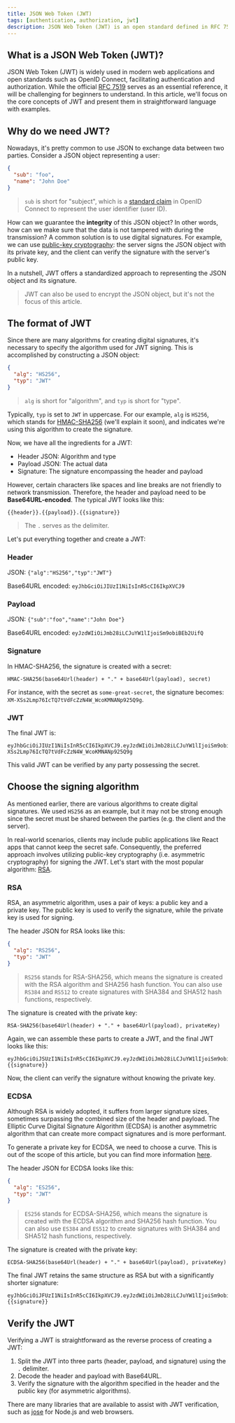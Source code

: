 ```yaml
---
title: JSON Web Token (JWT)
tags: [authentication, authorization, jwt]
description: JSON Web Token (JWT) is an open standard defined in RFC 7519 that enables secure communication between two parties. It is compact, URL-safe, and self-contained, making it ideal for transmitting authentication and authorization data between services.
---
```


## What is a JSON Web Token (JWT)?

JSON Web Token (JWT) is widely used in modern web applications and open standards such as OpenID Connect, facilitating authentication and authorization. While the official [RFC 7519](https://datatracker.ietf.org/doc/html/rfc7519) serves as an essential reference, it will be challenging for beginners to understand. In this article, we'll focus on the core concepts of JWT and present them in straightforward language with examples.

## Why do we need JWT?

Nowadays, it's pretty common to use JSON to exchange data between two parties. Consider a JSON object representing a user:

```json
{
  "sub": "foo",
  "name": "John Doe"
}
```

> `sub` is short for "subject", which is a [standard claim](https://openid.net/specs/openid-connect-core-1_0.html#StandardClaims) in OpenID Connect to represent the user identifier (user ID).

How can we guarantee the **integrity** of this JSON object? In other words, how can we make sure that the data is not tampered with during the transmission? A common solution is to use digital signatures. For example, we can use [public-key cryptography](https://en.wikipedia.org/wiki/Public-key_cryptography): the server signs the JSON object with its private key, and the client can verify the signature with the server's public key.

In a nutshell, JWT offers a standardized approach to representing the JSON object and its signature.

> JWT can also be used to encrypt the JSON object, but it's not the focus of this article.

## The format of JWT

Since there are many algorithms for creating digital signatures, it's necessary to specify the algorithm used for JWT signing. This is accomplished by constructing a JSON object:

```json
{
  "alg": "HS256",
  "typ": "JWT"
}
```

> `alg` is short for "algorithm", and `typ` is short for "type".

Typically, `typ` is set to `JWT` in uppercase. For our example, `alg` is `HS256`, which stands for [HMAC-SHA256](https://en.wikipedia.org/wiki/HMAC) (we'll explain it soon), and indicates we're using this algorithm to create the signature.

Now, we have all the ingredients for a JWT:

- Header JSON: Algorithm and type
- Payload JSON: The actual data
- Signature: The signature encompassing the header and payload

However, certain characters like spaces and line breaks are not friendly to network transmission. Therefore, the header and payload need to be **Base64URL-encoded**. The typical JWT looks like this:

```
{{header}}.{{payload}}.{{signature}}
```

> The `.` serves as the delimiter.

Let's put everything together and create a JWT:

### Header

JSON: `{"alg":"HS256","typ":"JWT"}`

Base64URL encoded: `eyJhbGciOiJIUzI1NiIsInR5cCI6IkpXVCJ9`

### Payload

JSON: `{"sub":"foo","name":"John Doe"}`

Base64URL encoded: `eyJzdWIiOiJmb28iLCJuYW1lIjoiSm9obiBEb2UifQ`

### Signature

In HMAC-SHA256, the signature is created with a secret:

```
HMAC-SHA256(base64Url(header) + "." + base64Url(payload), secret)
```

For instance, with the secret as `some-great-secret`, the signature becomes: `XM-XSs2Lmp76IcTQ7tVdFcZzN4W_WcoKMNANp925Q9g`.

### JWT

The final JWT is:

```
eyJhbGciOiJIUzI1NiIsInR5cCI6IkpXVCJ9.eyJzdWIiOiJmb28iLCJuYW1lIjoiSm9obiBEb2UifQ.XM-XSs2Lmp76IcTQ7tVdFcZzN4W_WcoKMNANp925Q9g
```

This valid JWT can be verified by any party possessing the secret.

## Choose the signing algorithm

As mentioned earlier, there are various algorithms to create digital signatures. We used `HS256` as an example, but it may not be strong enough since the secret must be shared between the parties (e.g. the client and the server).

In real-world scenarios, clients may include public applications like React apps that cannot keep the secret safe. Consequently, the preferred approach involves utilizing public-key cryptography (i.e. asymmetric cryptography) for signing the JWT. Let's start with the most popular algorithm: [RSA](https://en.wikipedia.org/wiki/RSA_cryptosystem).

### RSA

RSA, an asymmetric algorithm, uses a pair of keys: a public key and a private key. The public key is used to verify the signature, while the private key is used for signing.

The header JSON for RSA looks like this:

```json
{
  "alg": "RS256",
  "typ": "JWT"
}
```

> `RS256` stands for RSA-SHA256, which means the signature is created with the RSA algorithm and SHA256 hash function. You can also use `RS384` and `RS512` to create signatures with SHA384 and SHA512 hash functions, respectively.

The signature is created with the private key:

```
RSA-SHA256(base64Url(header) + "." + base64Url(payload), privateKey)
```

Again, we can assemble these parts to create a JWT, and the final JWT looks like this:

```
eyJhbGciOiJSUzI1NiIsInR5cCI6IkpXVCJ9.eyJzdWIiOiJmb28iLCJuYW1lIjoiSm9obiBEb2UifQ.{{signature}}
```

Now, the client can verify the signature without knowing the private key.

### ECDSA

Although RSA is widely adopted, it suffers from larger signature sizes, sometimes surpassing the combined size of the header and payload. The Elliptic Curve Digital Signature Algorithm (ECDSA) is another asymmetric algorithm that can create more compact signatures and is more performant.

To generate a private key for ECDSA, we need to choose a curve. This is out of the scope of this article, but you can find more information [here](https://en.wikipedia.org/wiki/Elliptic-curve_cryptography#Elliptic_Curve_Digital_Signature_Algorithm).

The header JSON for ECDSA looks like this:

```json
{
  "alg": "ES256",
  "typ": "JWT"
}
```

> `ES256` stands for ECDSA-SHA256, which means the signature is created with the ECDSA algorithm and SHA256 hash function. You can also use `ES384` and `ES512` to create signatures with SHA384 and SHA512 hash functions, respectively.

The signature is created with the private key:

```
ECDSA-SHA256(base64Url(header) + "." + base64Url(payload), privateKey)
```

The final JWT retains the same structure as RSA but with a significantly shorter signature:

```
eyJhbGciOiJFUzI1NiIsInR5cCI6IkpXVCJ9.eyJzdWIiOiJmb28iLCJuYW1lIjoiSm9obiBEb2UifQ.{{signature}}
```

## Verify the JWT

Verifying a JWT is straightforward as the reverse process of creating a JWT:

1. Split the JWT into three parts (header, payload, and signature) using the `.` delimiter.
2. Decode the header and payload with Base64URL.
3. Verify the signature with the algorithm specified in the header and the public key (for asymmetric algorithms).

There are many libraries that are available to assist with JWT verification, such as [jose](https://github.com/panva/jose) for Node.js and web browsers.
